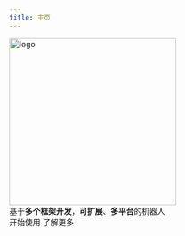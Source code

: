 ```yaml
---
title: 主页
---
```



<div className={styles.hero}>
    <div className={styles.heroInner}>
        <Heading as="h1" className={styles.heroProjectTagline}>
            <img
                width="300"
                className={styles.heroLogo}
                src="https://s2.loli.net/2023/08/24/7HGPQ92Ro38yS6z.png"
                alt="logo"
            />
            <div className={styles.heroTitle}>
                基于<b>多个框架开发</b>，<b>可扩展</b>、<b>多平台</b>的机器人
            </div>
        </Heading>
        <div className={styles.indexCtas}>
            <Link
                className="button button--primary"
                to="/docs/development/deploy"
            >
                开始使用
            </Link>
            <Link className="button button--info" to="/docs">
                了解更多
            </Link>
        </div>
    </div>
</div>
<HomepageFeatures />
<Analytics />
<SpeedInsights />
